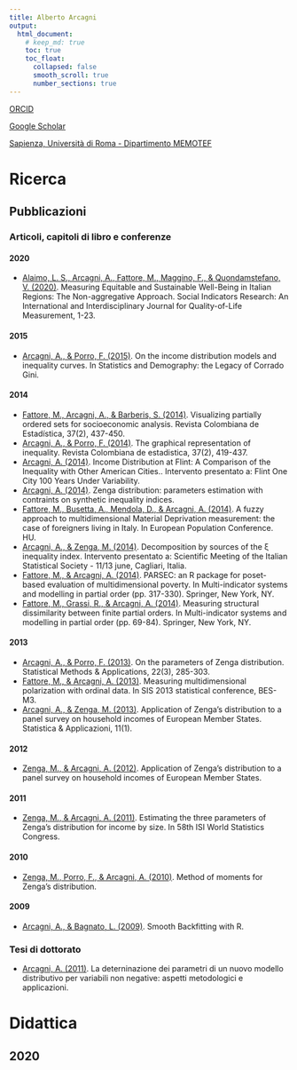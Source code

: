 ```yaml
---
title: Alberto Arcagni
output:
  html_document:
    # keep_md: true
    toc: true
    toc_float:
      collapsed: false
      smooth_scroll: true
      number_sections: true
---
```

[ORCID](https://orcid.org/0000-0003-4170-1447)

[Google Scholar](https://scholar.google.it/citations?user=0PfEpdkAAAAJ&hl=it)

[Sapienza, Università di Roma - Dipartimento MEMOTEF](https://web.uniroma1.it/memotef/users/arcagni-alberto)

# Ricerca

## Pubblicazioni

### Articoli, capitoli di libro e conferenze

#### 2020

* [Alaimo, L. S., Arcagni, A., Fattore, M., Maggino, F., & Quondamstefano, V. (2020)](https://link.springer.com/article/10.1007%2Fs11205-020-02388-7). Measuring Equitable and Sustainable Well-Being in Italian Regions: The Non-aggregative Approach. Social Indicators Research: An International and Interdisciplinary Journal for Quality-of-Life Measurement, 1-23.

#### 2015

* [Arcagni, A., & Porro, F. (2015)](http://meetings.sis-statistica.org/index.php/ginilegacy/SIS2015/paper/view/3503). On the income distribution models and inequality curves. In Statistics and Demography: the Legacy of Corrado Gini.

#### 2014

* [Fattore, M., Arcagni, A., & Barberis, S. (2014)](http://www.scielo.org.co/scielo.php?pid=S0120-17512014000200010&script=sci_arttext&tlng=pt). Visualizing partially ordered sets for socioeconomic analysis. Revista Colombiana de Estadística, 37(2), 437-450.
* [Arcagni, A., & Porro, F. (2014)](http://www.scielo.org.co/scielo.php?pid=S0120-17512014000200009&script=sci_arttext&tlng=en). The graphical representation of inequality. Revista Colombiana de estadistica, 37(2), 419-437.
* [Arcagni, A. (2014)](https://boa.unimib.it/handle/10281/75496). Income Distribution at Flint: A Comparison of the Inequality with Other American Cities.. Intervento presentato a: Flint One City 100 Years Under Variability.
* [Arcagni, A. (2014)](https://boa.unimib.it/handle/10281/75552). Zenga distribution: parameters estimation with contraints on synthetic inequality indices.
* [Fattore, M., Busetta, A., Mendola, D., & Arcagni, A. (2014)](https://pdfs.semanticscholar.org/3b86/adb3403c645f09a2a605485463fe70e4b7cd.pdf). A fuzzy approach to multidimensional Material Deprivation measurement: the case of foreigners living in Italy. In European Population Conference. HU.
* [Arcagni, A., & Zenga, M. (2014)](https://boa.unimib.it/handle/10281/75510). Decomposition by sources of the ξ inequality index. Intervento presentato a: Scientific Meeting of the Italian Statistical Society­ - 11/13 june, Cagliari, Italia.
* [Fattore, M., & Arcagni, A. (2014)](https://link.springer.com/chapter/10.1007/978-1-4614-8223-9_15). PARSEC: an R package for poset-based evaluation of multidimensional poverty. In Multi-indicator systems and modelling in partial order (pp. 317-330). Springer, New York, NY.
* [Fattore, M., Grassi, R., & Arcagni, A. (2014)](https://link.springer.com/chapter/10.1007/978-1-4614-8223-9_4). Measuring structural dissimilarity between finite partial orders. In Multi-indicator systems and modelling in partial order (pp. 69-84). Springer, New York, NY.

#### 2013

* [Arcagni, A., & Porro, F. (2013)](https://link.springer.com/content/pdf/10.1007/s10260-012-0219-y.pdf). On the parameters of Zenga distribution. Statistical Methods & Applications, 22(3), 285-303.
* [Fattore, M., & Arcagni, A. (2013)](http://citeseerx.ist.psu.edu/viewdoc/download?doi=10.1.1.888.9323&rep=rep1&type=pdf). Measuring multidimensional polarization with ordinal data. In SIS 2013 statistical conference, BES-M3.
* [Arcagni, A., & Zenga, M. (2013)](https://web.a.ebscohost.com/abstract?direct=true&profile=ehost&scope=site&authtype=crawler&jrnl=18246672&AN=93730659&h=DvqZV6JAMWKIKMpAPiDroqEuRUe0yuvCBD7EJIjxkCf4xEt8Znkp3XJB7XR1jl0YjZs%2b%2fkqCTh5rZNgiSr8ccQ%3d%3d&crl=c&resultNs=AdminWebAuth&resultLocal=ErrCrlNotAuth&crlhashurl=login.aspx%3fdirect%3dtrue%26profile%3dehost%26scope%3dsite%26authtype%3dcrawler%26jrnl%3d18246672%26AN%3d93730659). Application of Zenga's distribution to a panel survey on household incomes of European Member States. Statistica & Applicazioni, 11(1).

#### 2012

* [Zenga, M., & Arcagni, A. (2012)](https://boa.unimib.it/handle/10281/41819). Application of Zenga’s distribution to a panel survey on household incomes of European Member States.

#### 2011

* [Zenga, M., & Arcagni, A. (2011)](http://www.2011.isiproceedings.org/papers/950968.pdf). Estimating the three parameters of Zenga’s distribution for income by size. In 58th ISI World Statistics Congress.

#### 2010

* [Zenga, M., Porro, F., & Arcagni, A. (2010)](https://boa.unimib.it/retrieve/handle/10281/17530/21462/Method_of_moments_for_Zengas_distribution.pdf). Method of moments for Zenga's distribution.

#### 2009

* [Arcagni, A., & Bagnato, L. (2009)](https://boa.unimib.it/handle/10281/43246). Smooth Backfitting with R.

### Tesi di dottorato

* [Arcagni, A. (2011)](https://boa.unimib.it/handle/10281/25757). La deterninazione dei parametri di un nuovo modello distributivo per variabili non negative: aspetti metodologici e applicazioni.

# Didattica

## 2020